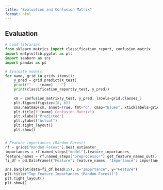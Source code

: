 ```yaml
---
title: "Evaluation and Confusion Matrix"
format: html
---
```


## Evaluation

```python
# Load libraries
from sklearn.metrics import classification_report, confusion_matrix
import matplotlib.pyplot as plt
import seaborn as sns
import pandas as pd

# Evaluate models
for name, grid in grids.items():
    y_pred = grid.predict(X_test)
    print(f"--- {name} ---")
    print(classification_report(y_test, y_pred))
    
    cm = confusion_matrix(y_test, y_pred, labels=grid.classes_)
    plt.figure(figsize=(8, 6))
    sns.heatmap(cm, annot=True, fmt="d", cmap="Blues", xticklabels=grid.classes_, yticklabels=grid.classes_)
    plt.title(f"{name} Confusion Matrix")
    plt.xlabel("Predicted")
    plt.ylabel("Actual")
    plt.tight_layout()
    plt.show()


# Feature importances (Random Forest)
rf = grids["Random Forest"].best_estimator_
importances = rf.named_steps["model"].feature_importances_
feature_names = rf.named_steps["preprocessor"].get_feature_names_out()
fi_df = pd.DataFrame({"Feature": feature_names, "Importance": importances}).sort_values("Importance", ascending=False)

sns.barplot(data=fi_df.head(15), x="Importance", y="Feature")
plt.title("Top Feature Importances (Random Forest)")
plt.tight_layout()
plt.show()
```